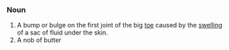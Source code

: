 ===Noun===
#A bump or bulge on the first joint of the big [[toe]] caused by the [[swelling]] of a sac of fluid under the skin.
# A nob of butter